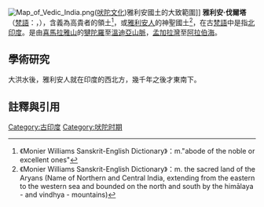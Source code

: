 [[Image:Map_of_Vedic_India.png|thumb]]([[吠陀文化|吠陀文化]])雅利安國土的大致範圍]]
'''雅利安·伐爾塔'''（[[梵語|梵語]]：{{lang|sa|आर्यावर्त}}，{{IAST|''Āryāvarta''}}），含義為高貴者的領土<ref>《Monier Williams Sanskrit-English Dictionary》：m."abode of the noble or excellent ones"</ref>，或[[雅利安人|雅利安人]]的神聖國土<ref>《Monier Williams Sanskrit-English Dictionary》：m. the sacred land of the Aryans (Name of Northern and Central India, extending from the eastern to the western sea and bounded on the north and south by the himālaya - and vindhya - mountains)</ref>，在古[[梵語|梵語]]中是指[[北印度|北印度]]。是由[[喜馬拉雅山|喜馬拉雅山]]的[[犍陀羅|犍陀羅]]至[[溫迪亞山脈|溫迪亞山脈]]，[[孟加拉灣|孟加拉灣]]至[[阿拉伯海|阿拉伯海]]。

==學術研究==
大洪水後，雅利安人就在印度的西北方，幾千年之後才東南下。

==註釋與引用==
{{reflist|2}}

{{India-geo-stub}}
[[Category:古印度|Category:古印度]]
[[Category:吠陀时期|Category:吠陀时期]]